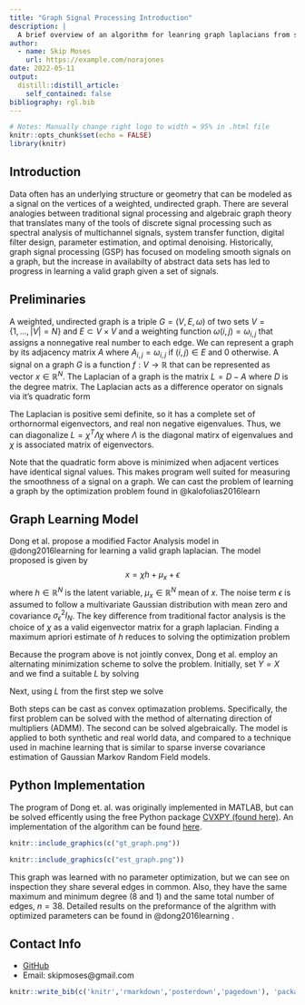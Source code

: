 ```yaml
---
title: "Graph Signal Processing Introduction"
description: |
  A brief overview of an algorithm for leanring graph laplacians from smooth signal representations over a network.
author:
  - name: Skip Moses
    url: https://example.com/norajones
date: 2022-05-11
output:
  distill::distill_article:
    self_contained: false
bibliography: rgl.bib
---
```



```r
# Notes: Manually change right logo to width = 95% in .html file
knitr::opts_chunk$set(echo = FALSE)
library(knitr)
```

## Introduction

Data often has  an underlying structure or geometry that can be modeled as a signal on the vertices of a weighted, undirected graph. There are several analogies between traditional signal processing and algebraic graph theory that translates many of the tools of discrete signal processing such as spectral analysis of multichannel signals, system transfer function, digital filter design, parameter estimation, and optimal denoising. Historically, graph signal processing (GSP) has focused on modeling smooth signals on a graph, but the increase in availabilty of abstract data sets has led to progress in learning a valid graph given a set of signals. 

## Preliminaries

A weighted, undirected graph is a triple $G = (V, E, \omega)$ of two sets $V = \{1, \ldots, |V| = N \}$ and $E \subset V \times V$ and a weighting function $\omega(i,j) = \omega_{i,j}$ that assigns a nonnegative real number to each edge. We can represent a graph by its adjacency matrix $A$ where $A_{i,j} = \omega_{i,j}$ if $(i,j) \in E$ and $0$ otherwise. A signal on a graph $G$ is a function $f: V \rightarrow \mathbb{R}$ that can be represented as vector $x \in \mathbb{R}^N$. The Laplacian of a graph is the matrix $L = D - A$ where $D$ is the degree matrix. The Laplacian acts as a difference operator on signals via it's quadratic form

\begin{equation}
	x^TLx = \sum_{(i,j)\in E}A_{i,j}(x_j - x_i)^2 
\end{equation} 

The Laplacian is positive semi definite, so it has a complete set of orthornormal eigenvectors, and real non negative eigenvalues. Thus, we can diagonalize $L = \chi^T\Lambda \chi$ where $\Lambda$ is the diagonal matirx of eigenvalues and $\chi$ is associated matrix of eigenvectors. 

Note that the quadratic form above is minimized when adjacent vertices have identical signal values. This makes program well suited for measuring the smoothness of a signal on a graph. We can cast the problem of learning a graph by the optimization problem found in @kalofolias2016learn

\begin{equation} 
	\begin{aligned}
		\min_L       & \phantom{..} \text{tr}(Y^TLY) + f(L),\\
		\textrm{s.t.}& \quad \text{tr}(L) = N,\\
		& \quad L_{i,j} = L_{j,i} \leq 0, \phantom{..} i \neq j, \\
		& \quad L\cdot \textbf{1} = \textbf{0}
	\end{aligned}
\end{equation}

## Graph Learning Model
Dong et al. propose a modified Factor Analysis model in @dong2016learning for learning a valid graph laplacian. The model proposed is given by 
$$x = \chi h + \mu_x + \epsilon$$
where $h \in \mathbb{R}^N$ is the latent variable, $\mu_x \in \mathbb{R}^N$ mean of $x$. The noise term $\epsilon$ is assumed to follow a multivariate Gaussian distribution with mean zero and covariance $\sigma_\epsilon^2I_N$. The key difference from traditional factor analysis is the choice of $\chi$ as a valid eigenvector matrix for a graph laplacian. Finding a maximum apriori estimate of $h$ reduces to solving the optimization problem

\begin{equation}
	\begin{aligned}
		\min_{L \in \mathbb{R}^{N\times N}, \phantom{..} Y \in \mathbb{R}^{N\times P}} ||X&-Y||_F^2 + \alpha \text{tr}(Y^TLY) + \beta||L||_F^2 \\
		\textrm{s.t.}& \quad \text{tr}(L) = N, \\
		&\quad L_{i,j} = L_{j,i} \leq 0, \phantom{..} i \neq j, \\
		&\quad L\cdot \textbf{1} = \textbf{0} \\
	\end{aligned}
\end{equation}

Because the program above is not jointly convex, Dong et al. employ an alternating minimization scheme to solve the problem. Initially, set $Y = X$ and we find a suitable $L$ by solving 
\begin{equation}
	\begin{aligned}
		\min_L       & \phantom{..} \alpha \text{tr}(Y^TLY) + \beta ||L||_F^2, \\
		\textrm{s.t.}& \quad \text{tr}(L) = N,\\
					 & \quad L_{i,j} = L_{j,i} \leq 0, \phantom{..} i \neq j, \\
					 & \quad L\cdot \textbf{1} = \textbf{0}
	\end{aligned}
\end{equation}

Next, using $L$ from the first step we solve 
\begin{equation}
	\begin{aligned}
		\min_Y \phantom{..} ||X-Y||_F^2 + \alpha \text{tr}(Y^TLY)
	\end{aligned}
\end{equation}

Both steps can be cast as convex optimazation problems. Specifically, the first problem can be solved with the method of alternating direction of multipliers (ADMM). The second can be solved algebraically. The model is applied to both synthetic and real world data, and compared to a technique used in machine learning that is similar to sparse inverse covariance estimation of Gaussian Markov Random Field models. 

## Python Implementation
The program of Dong et. al. was originally implemented in MATLAB, but can be solved efficently using the free Python package [CVXPY (found here)](https://www.cvxpy.org/). An implementation of the algorithm can be found [here](https://github.com/SkipMoses/gl_sig_rep). 

```r
knitr::include_graphics(c("gt_graph.png"))
```

```r
knitr::include_graphics(c("est_graph.png"))
```

This graph was learned with no parameter optimization, but we can see on inspection they share several edges in common. Also, they have the same maximum and minimum degree (8 and 1) and the same total number of edges, $n = 38$.  Detailed results on the preformance of the algrithm with optimized parameters can be found in  @dong2016learning .

## Contact Info

- [GitHub](https://github.com/SkipMoses)
- Email: skipmoses@gmail.com

```r
knitr::write_bib(c('knitr','rmarkdown','posterdown','pagedown'), 'packages.bib')
```
